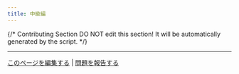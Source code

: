 ```yaml
---
title: 中級編
---
```


{/*
Contributing Section
DO NOT edit this section!
It will be automatically generated by the script.
*/}

---

[このページを編集する](https://github.com/langgenius/dify-docs/edit/main/ja-jp/workshop/intermediate/README.mdx) | [問題を報告する](https://github.com/langgenius/dify-docs/issues/new?template=docs.yml)

